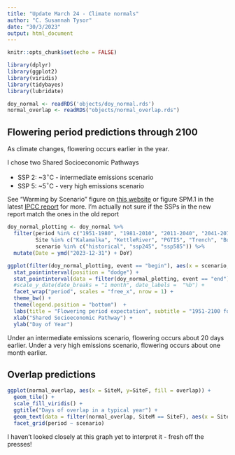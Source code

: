```yaml
---
title: "Update March 24 - Climate normals"
author: "C. Susannah Tysor"
date: "30/3/2023"
output: html_document
---
```


```r
knitr::opts_chunk$set(echo = FALSE)

library(dplyr)
library(ggplot2)
library(viridis)
library(tidybayes)
library(lubridate)
```

```r
doy_normal <- readRDS('objects/doy_normal.rds')
normal_overlap <- readRDS("objects/normal_overlap.rds")

```

## Flowering period predictions through 2100 

As climate changes, flowering occurs earlier in the year.

I chose two Shared Socioeconomic Pathways

 - SSP 2: ~3$^{\circ}$C - intermediate emissions scenario
 - SSP 5: ~5$^{\circ}$C - very high emissions scenario 

See "Warming by Scenario" figure on [this website](https://www.carbonbrief.org/cmip6-the-next-generation-of-climate-models-explained/) or figure SPM.1 in the latest [IPCC report](https://report.ipcc.ch/ar6syr/pdf/IPCC_AR6_SYR_SPM.pdf) for more. I'm actually not sure if the SSPs in the new report match the ones in the old report

```r
doy_normal_plotting <- doy_normal %>%
  filter(period %in% c("1951-1980", "1981-2010", "2011-2040", "2041-2070", "2071-2100"),
         Site %in% c("Kalamalka", "KettleRiver", "PGTIS", "Trench", "Border"),
         scenario %in% c("historical", "ssp245", "ssp585")) %>%
  mutate(Date = ymd("2023-12-31") + DoY)

ggplot(filter(doy_normal_plotting, event == "begin"), aes(x = scenario, y = DoY, colour = Site, shape = Sex)) +
  stat_pointinterval(position = "dodge") +
  stat_pointinterval(data = filter(doy_normal_plotting, event == "end"), position = "dodge") +
  #scale_y_date(date_breaks = "1 month", date_labels =  "%b") +
  facet_wrap("period", scales = "free_x", nrow = 1) +
  theme_bw() +
  theme(legend.position = "bottom")  +
  labs(title = "Flowering period expectation", subtitle = "1951-2100 for 2 Shared Socioeconomic Pathways") +
  xlab("Shared Socioeconomic Pathway") +
  ylab("Day of Year")
```

Under an intermediate emissions scenario, flowering occurs about 20 days earlier. Under a very high emissions scenario, flowering occurs about one month earlier.

## Overlap predictions


```r
ggplot(normal_overlap, aes(x = SiteM, y=SiteF, fill = overlap)) +
  geom_tile() +
  scale_fill_viridis() +
  ggtitle("Days of overlap in a typical year") +
  geom_text(data = filter(normal_overlap, SiteM == SiteF), aes(x = SiteM, y = SiteF, label = MATM)) +
  facet_grid(period ~ scenario)
```
I haven't looked closely at this graph yet to interpret it - fresh off the presses!
